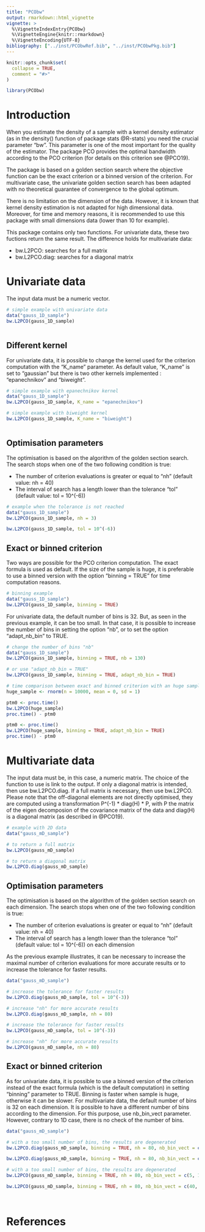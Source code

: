 ---
title: "PCObw"
output: rmarkdown::html_vignette
vignette: >
  %\VignetteIndexEntry{PCObw}
  %\VignetteEngine{knitr::rmarkdown}
  %\VignetteEncoding{UTF-8}
bibliography: ["../inst/PCObwRef.bib", "../inst/PCObwPkg.bib"]
---

```{r, include = FALSE}
knitr::opts_chunk$set(
  collapse = TRUE,
  comment = "#>"
)
```

```{r setup}
library(PCObw)
```
# Introduction

When you estimate the density of a sample with a kernel density estimator (as in the density() function of package stats @R-stats) you need the crucial parameter "bw". This parameter is one of the most important for the quality of the estimator. The package PCO provides the optimal bandwidth according to the PCO criterion (for details on this criterion see @PCO19). 

The package is based on a golden section search where the objective function can be the exact criterion or a binned version of the criterion. For multivariate case, the univariate golden section search has been adapted with no theoretical guarantee of convergence to the global optimum.

There is no limitation on the dimension of the data. However, it is known that kernel density estimation is not
adapted for high dimensional data. Moreover, for time and memory reasons, it is recommended to use this package with small dimensions data (lower than 10 for example).


This package contains only two functions. 
For univariate data, these two fuctions return the same result.
The difference holds for multivariate data: 


*    bw.L2PCO: searches for a full matrix
*    bw.L2PCO.diag: searches for a diagonal matrix










# Univariate data

The input data must be a numeric vector.

```{r}
# simple example with univariate data
data("gauss_1D_sample")
bw.L2PCO(gauss_1D_sample)



```


## Different kernel

For univariate data, it is possible to change the kernel used for the criterion computation with the "K_name" parameter.
As default value, "K_name" is set to "gaussian" but there is two other kernels implemented : "epanechnikov" and "biweight".


```{r}
# simple example with epanechnikov kernel
data("gauss_1D_sample")
bw.L2PCO(gauss_1D_sample, K_name = "epanechnikov")

# simple example with biweight kernel
bw.L2PCO(gauss_1D_sample, K_name = "biweight")



```



## Optimisation parameters

The optimisation is based on the algorithm of the golden section search. The search stops when one of the
two following condition is true:

*    The number of criterion evaluations is greater or equal to "nh" (default value: nh = 40)
*    The interval of search has a length lower than the tolerance "tol" (default value: tol =  10^(-6))


```{r}
# example when the tolerance is not reached
data("gauss_1D_sample")
bw.L2PCO(gauss_1D_sample, nh = 3)

bw.L2PCO(gauss_1D_sample, tol = 10^(-6))

```


## Exact or binned criterion

Two ways are possible for the PCO criterion computation. 
The exact formula is used as default. If the size of the sample is huge, 
it is preferable to use a binned version with the option "binning = TRUE" for time computation reasons.



```{r}
# binning example
data("gauss_1D_sample")
bw.L2PCO(gauss_1D_sample, binning = TRUE)

```


For univariate data, the default number of bins is 32. But, as seen in the previous example, it can be too small.
In that case, it is possible to increase the number of bins in setting the option "nb", or to set the option "adapt_nb_bin" to TRUE.

```{r}
# change the number of bins "nb"
data("gauss_1D_sample")
bw.L2PCO(gauss_1D_sample, binning = TRUE, nb = 130)

# or use "adapt_nb_bin = TRUE"
bw.L2PCO(gauss_1D_sample, binning = TRUE, adapt_nb_bin = TRUE)

# time comparison between exact and binned criterion with an huge sample
huge_sample <- rnorm(n = 10000, mean = 0, sd = 1)

ptm0 <- proc.time()
bw.L2PCO(huge_sample)
proc.time() - ptm0

ptm0 <- proc.time()
bw.L2PCO(huge_sample, binning = TRUE, adapt_nb_bin = TRUE)
proc.time() - ptm0

```




# Multivariate data

The input data must be, in this case, a numeric matrix.
The choice of the function to use is link to the output. If only a diagonal matrix is intended, then use bw.L2PCO.diag. If a full matrix is necessary, then use bw.L2PCO. Please note that the off-diagonal elements are not directly optimised, they are computed using a transformation P^(-1) * diag(H) * P, with P the matrix of the eigen decomposion of the covariance matrix of the data and diag(H) is a diagonal matrix (as described in @PCO19). 




```{r}

# example with 2D data
data("gauss_mD_sample")

# to return a full matrix
bw.L2PCO(gauss_mD_sample)

# to return a diagonal matrix
bw.L2PCO.diag(gauss_mD_sample)
```


## Optimisation parameters




The optimisation is based on the algorithm of the golden section search on each dimension. The search stops when one of the two following condition is true:

*    The number of criterion evaluations is greater or equal to "nh" (default value: nh = 40)
*    The interval of search has a length lower than the tolerance "tol" (default value: tol =  10^(-6)) on each dimension

As the previous example illustrates, it can be necessary to increase the maximal number of criterion evaluations 
for more accurate results or to increase the tolerance for faster results.  
```{r}
data("gauss_mD_sample")

# increase the tolerance for faster results
bw.L2PCO.diag(gauss_mD_sample, tol = 10^(-3))

# increase "nh" for more accurate results
bw.L2PCO.diag(gauss_mD_sample, nh = 80)

# increase the tolerance for faster results
bw.L2PCO(gauss_mD_sample, tol = 10^(-3))

# increase "nh" for more accurate results
bw.L2PCO(gauss_mD_sample, nh = 80)

```



## Exact or binned criterion

As for univariate data, it is possible to use a binned version of the criterion instead of the exact formula (which is the default computation) in setting "binning" parameter to TRUE. Binning is faster when sample is huge, otherwise it can be slower.
For multivariate data, the default number of bins is 32 on each dimension. It is possible to have a different number of bins according to the dimension. For this purpose, use nb_bin_vect parameter.
However, contrary to 1D case, there is no check of the number of bins.


```{r}
data("gauss_mD_sample")

# with a too small number of bins, the results are degenerated
bw.L2PCO.diag(gauss_mD_sample, binning = TRUE, nh = 80, nb_bin_vect = c(5, 10))

bw.L2PCO.diag(gauss_mD_sample, binning = TRUE, nh = 80, nb_bin_vect = c(40, 80))

# with a too small number of bins, the results are degenerated
bw.L2PCO(gauss_mD_sample, binning = TRUE, nh = 80, nb_bin_vect = c(5, 10))

bw.L2PCO(gauss_mD_sample, binning = TRUE, nh = 80, nb_bin_vect = c(40, 45))




```


# References


